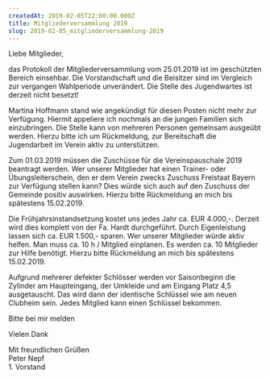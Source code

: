 ```yaml
---
createdAt: 2019-02-05T22:00:00.000Z
title: Mitgliederversammlung 2019
slug: 2019-02-05_mitgliederversammlung-2019
---
```

Liebe Mitglieder,

das Protokoll der Mitgliederversammlung vom 25.01.2019 ist im geschützten Bereich einsehbar.
Die Vorstandschaft und die Beisitzer sind im Vergleich zur vergangen Wahlperiode unverändert.
Die Stelle des Jugendwartes ist derzeit nicht besetzt!

Martina Hoffmann stand wie angekündigt für diesen Posten nicht mehr zur Verfügung.
Hiermit appeliere ich nochmals an die jungen Familien sich einzubringen.
Die Stelle kann von mehreren Personen gemeinsam ausgeübt werden.
Hierzu bitte ich um Rückmeldung, zur Bereitschaft die Jugendarbeit im Verein aktiv zu unterstützen.

Zum 01.03.2019 müssen die Zuschüsse für die Vereinspauschale 2019 beantragt werden.
Wer unserer Mitglieder hat einen Trainer- oder Übungsleiterschein, den er dem Verein zwecks Zuschuss Freistaat Bayern zur Verfügung stellen kann?
Dies würde sich auch auf den Zuschuss der Gemeinde positiv auswirken.
Hierzu bitte Rückmeldung an mich bis spätestens 15.02.2019.

Die Frühjahrsinstandsetzung kostet uns jedes Jahr ca. EUR 4.000,-.
Derzeit wird dies komplett von der Fa. Hardt durchgeführt.
Durch Eigenleistung lassen sich ca. EUR 1.500,- sparen.
Wer unserer Mitglieder würde aktiv helfen.
Man muss ca. 10 h / Mitglied einplanen.
Es werden ca. 10 Mitglieder zur Hilfe benötigt.
Hierzu bitte Rückmeldung an mich bis spätestens 15.02.2019.

Aufgrund mehrerer defekter Schlösser werden vor Saisonbeginn die Zylinder am Haupteingang, der Umkleide und am Eingang Platz 4,5 ausgetauscht.
Das wird dann der identische Schlüssel wie am neuen Clubheim sein.
Jedes Mitglied kann einen Schlüssel bekommen.

Bitte bei mir melden

Vielen Dank

Mit freundlichen Grüßen  
Peter Nepf  
1\. Vorstand